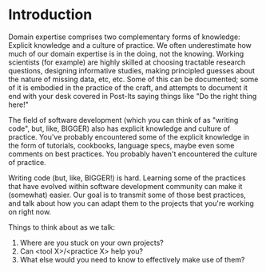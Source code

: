 # Introduction

Domain expertise comprises two complementary forms of knowledge: Explicit knowledge and a culture of practice. We often underestimate how much of our domain expertise is in the doing, not the knowing. Working scientists (for example) are highly skilled at choosing tractable research questions, designing informative studies, making principled guesses about the nature of missing data, etc, etc. Some of this can be documented; some of it is embodied in the practice of the craft, and attempts to document it end with your desk covered in Post-Its saying things like \"Do the right thing here!\"

The field of software development (which you can think of as \"writing code\", but, like, BIGGER) also has explicit knowledge and culture of practice. You\'ve probably encountered some of the explicit knowledge in the form of tutorials, cookbooks, language specs, maybe even some comments on best practices. You probably haven\'t encountered the culture of practice.

Writing code (but, like, BIGGER!) is hard. Learning some of the practices that have evolved within software development community can make it (somewhat) easier. Our goal is to transmit some of those best practices, and talk about how you can adapt them to the projects that you\'re working on right now.

Things to think about as we talk:

1.  Where are you stuck on your own projects?
2.  Can \<tool X\>/\<practice X\> help you?
3.  What else would you need to know to effectively make use of them?